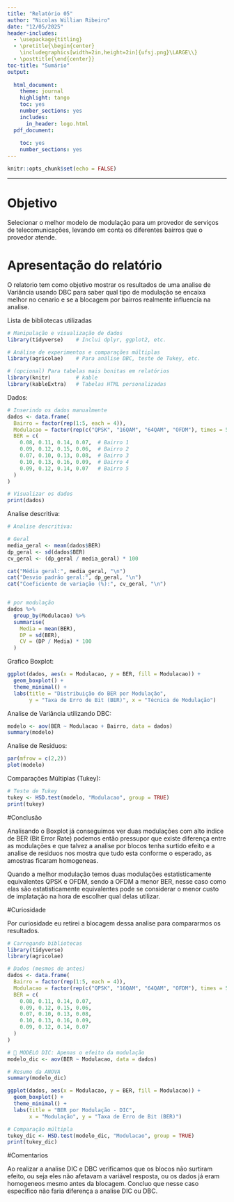 ```yaml
---
title: "Relatório 05"
author: "Nicolas Willian Ribeiro"
date: "12/05/2025"
header-includes:
  - \usepackage{titling}
  - \pretitle{\begin{center}
    \includegraphics[width=2in,height=2in]{ufsj.png}\LARGE\\}
  - \posttitle{\end{center}}
toc-title: "Sumário"
output:
  
  html_document:
    theme: journal
    highlight: tango
    toc: yes
    number_sections: yes
    includes:
      in_header: logo.html
  pdf_document:
    
    toc: yes
    number_sections: yes
---
```


```r
knitr::opts_chunk$set(echo = FALSE)
```
--- 

# Objetivo

Selecionar o melhor modelo de modulação para um provedor de serviços de telecomunicações, levando em conta os diferentes bairros que o provedor atende.

# Apresentação do relatório

O relatorio tem como objetivo mostrar os resultados de uma analise  de Variância usando DBC para saber qual tipo de modulação se encaixa melhor no cenario e se a blocagem por bairros realmente influencía na analise.

Lista de bibliotecas utilizadas

```r
# Manipulação e visualização de dados
library(tidyverse)    # Inclui dplyr, ggplot2, etc.

# Análise de experimentos e comparações múltiplas
library(agricolae)    # Para análise DBC, teste de Tukey, etc.

# (opcional) Para tabelas mais bonitas em relatórios
library(knitr)        # kable
library(kableExtra)   # Tabelas HTML personalizadas

```
Dados:
```r
# Inserindo os dados manualmente
dados <- data.frame(
  Bairro = factor(rep(1:5, each = 4)),
  Modulacao = factor(rep(c("QPSK", "16QAM", "64QAM", "OFDM"), times = 5)),
  BER = c(
    0.08, 0.11, 0.14, 0.07,  # Bairro 1
    0.09, 0.12, 0.15, 0.06,  # Bairro 2
    0.07, 0.10, 0.13, 0.08,  # Bairro 3
    0.10, 0.13, 0.16, 0.09,  # Bairro 4
    0.09, 0.12, 0.14, 0.07   # Bairro 5
  )
)

# Visualizar os dados
print(dados)

```


Analise descritiva:
```r
# Analise descritiva:

# Geral
media_geral <- mean(dados$BER)
dp_geral <- sd(dados$BER)
cv_geral <- (dp_geral / media_geral) * 100

cat("Média geral:", media_geral, "\n")
cat("Desvio padrão geral:", dp_geral, "\n")
cat("Coeficiente de variação (%):", cv_geral, "\n")


# por modulação
dados %>%
  group_by(Modulacao) %>%
  summarise(
    Media = mean(BER),
    DP = sd(BER),
    CV = (DP / Media) * 100
  )

```
Grafico Boxplot:
```r
ggplot(dados, aes(x = Modulacao, y = BER, fill = Modulacao)) +
  geom_boxplot() +
  theme_minimal() +
  labs(title = "Distribuição do BER por Modulação",
       y = "Taxa de Erro de Bit (BER)", x = "Técnica de Modulação")

```
Analise de Variância utilizando DBC:
```r
modelo <- aov(BER ~ Modulacao + Bairro, data = dados)
summary(modelo)

```
Analise de Residuos:
```r
par(mfrow = c(2,2))
plot(modelo)

```
Comparações Múltiplas (Tukey):
```r
# Teste de Tukey
tukey <- HSD.test(modelo, "Modulacao", group = TRUE)
print(tukey)

```

#Conclusão

Analisando o Boxplot já conseguimos ver duas modulações com alto indice de BER (Bit Error Rate) podemos então pressupor que existe diferença entre as modulações e que talvez a analise por blocos tenha surtido efeito e a analise de residuos nos mostra que tudo esta conforme o esperado, as amostras ficaram homogeneas.

Quando a melhor modulação temos duas modulações estatisticamente equivalentes QPSK e OFDM, sendo a OFDM a menor BER, nesse caso como elas são estatisticamente equivalentes pode se considerar o menor custo de implatação na hora de escolher qual delas utilizar.

#Curiosidade

Por curiosidade eu retirei a blocagem dessa analise para compararmos os resultados.
```r
# Carregando bibliotecas
library(tidyverse)
library(agricolae)

# Dados (mesmos de antes)
dados <- data.frame(
  Bairro = factor(rep(1:5, each = 4)),
  Modulacao = factor(rep(c("QPSK", "16QAM", "64QAM", "OFDM"), times = 5)),
  BER = c(
    0.08, 0.11, 0.14, 0.07,
    0.09, 0.12, 0.15, 0.06,
    0.07, 0.10, 0.13, 0.08,
    0.10, 0.13, 0.16, 0.09,
    0.09, 0.12, 0.14, 0.07
  )
)

# 🎯 MODELO DIC: Apenas o efeito da modulação
modelo_dic <- aov(BER ~ Modulacao, data = dados)

# Resumo da ANOVA
summary(modelo_dic)

ggplot(dados, aes(x = Modulacao, y = BER, fill = Modulacao)) +
  geom_boxplot() +
  theme_minimal() +
  labs(title = "BER por Modulação - DIC",
       x = "Modulação", y = "Taxa de Erro de Bit (BER)")

# Comparação múltipla
tukey_dic <- HSD.test(modelo_dic, "Modulacao", group = TRUE)
print(tukey_dic)

```

#Comentarios

Ao realizar a analise DIC e DBC verificamos que os blocos não surtiram efeito, ou seja eles não afetavam a variável resposta, ou os dados já eram homogeneos mesmo antes da blocagem. Concluo que nesse caso especifico não faria diferença a analise DIC ou DBC.